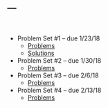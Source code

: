 ---
---

<br>

* Problem Set #1 -- due 1/23/18
    + [Problems](hw1.pdf)
    + [Solutions](hw1soln.pdf)
* Problem Set #2 -- due 1/30/18
    + [Problems](hw2.pdf)
* Problem Set #3 -- due 2/6/18
    + [Problems](hw3.pdf)
* Problem Set #4 -- due 2/13/18
    + [Problems](hw4.pdf)
